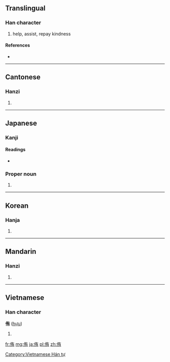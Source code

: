 ==Translingual==

===Han character===
{{Han char|rn=9|rad=人|as=06|sn=8|four=2422<sub>7</sub>|canj=人大月 (OKB)}}

# help, assist, repay kindness

====References====
* {{Han ref|kx=0102.050|dkj=00594|dj=0216.050|hdz=10146.040|uh=4F91|ud=20369|bh=A8DD|bd=43229}}

----

==Cantonese==

===Hanzi===
{{yue-hanzi|jyut=|y=yau6}}

# {{defn|lang=yue|sort=人06}}

----

==Japanese==

===Kanji===
{{ja-kanji|grade=|rs=人06}}

====Readings====
* {{ja-readings|on=[[ゆう]] (yū), [[う]] (u)|kun=[[すすめる]] (susumeru), [[たすける]] (tasukeru)}}

===Proper noun===
{{ja-pos|k|proper|hira=ゆう|rom=Yū}} 

# {{given name|female|lang=ja|sort=ゆう}}

----

==Korean==

===Hanja===
{{ko-hanja|hangeul=유|rv=yu|mr=yu}}

# {{defn|lang=ko|sort=人06}}

----

==Mandarin==

===Hanzi===
{{cmn-hanzi|pin=[[yòu]] ([[you4]])|wg=yu<sup>4</sup>}}

# {{defn|lang=cmn|sort=人06}}

----

==Vietnamese==

===Han character===
'''侑''' ([[hựu]])

# {{defn|lang=vi}}

[[Category:Vietnamese Hán tự]]

[[fr:侑]]
[[mg:侑]]
[[ja:侑]]
[[pl:侑]]
[[zh:侑]]
